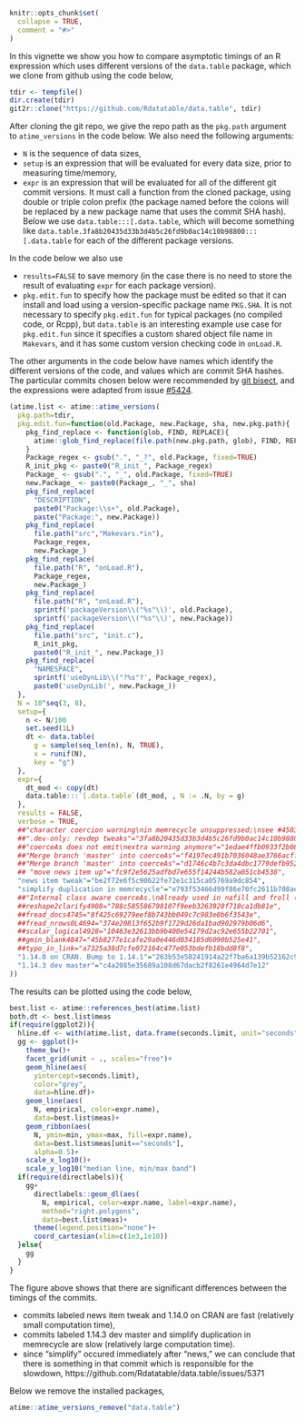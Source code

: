 <!--
%\VignetteEngine{knitr::knitr}
%\VignetteIndexEntry{Comparing git versions of data.table}
-->

```r
knitr::opts_chunk$set(
  collapse = TRUE,
  comment = "#>"
)
```

In this vignette we show you how to compare asymptotic timings of an R
expression which uses different versions of the `data.table` package,
which we clone from github using the code below,

```r
tdir <- tempfile()
dir.create(tdir)
git2r::clone("https://github.com/Rdatatable/data.table", tdir)
```

After cloning the git repo, we give the repo path as the `pkg.path`
argument to `atime_versions` in the code below. We also need the
following arguments:

* `N` is the sequence of data sizes,
* `setup` is an expression that will be evaluated for every data size,
  prior to measuring time/memory,
* `expr` is an expression that will be evaluated for all of the
  different git commit versions. It must call a function from the
  cloned package, using double or triple colon prefix (the package
  named before the colons will be replaced by a new package name that
  uses the commit SHA hash). Below we use `data.table:::[.data.table`,
  which will become something like
  `data.table.3fa8b20435d33b3d4b5c26fd9b0ac14c10b98800:::[.data.table`
  for each of the different package versions.

In the code below we also use

* `results=FALSE` to save memory (in the case there is no need to
  store the result of evaluating `expr` for each package version).
* `pkg.edit.fun` to specify how the package must be edited so that it
  can install and load using a version-specific package name
  `PKG.SHA`. It is not necessary to specify `pkg.edit.fun` for typical
  packages (no compiled code, or Rcpp), but `data.table` is an
  interesting example use case for `pkg.edit.fun` since it specifies a
  custom shared object file name in `Makevars`, and it has some custom
  version checking code in `onLoad.R`.

The other arguments in the code below have names which identify the
different versions of the code, and values which are commit SHA
hashes. The particular commits chosen below were recommended by [git
bisect](https://git-scm.com/docs/git-bisect), and the expressions were
adapted from issue
[#5424](https://github.com/Rdatatable/data.table/pull/5424).

```r
(atime.list <- atime::atime_versions(
  pkg.path=tdir,
  pkg.edit.fun=function(old.Package, new.Package, sha, new.pkg.path){
    pkg_find_replace <- function(glob, FIND, REPLACE){
      atime::glob_find_replace(file.path(new.pkg.path, glob), FIND, REPLACE)
    }
    Package_regex <- gsub(".", "_?", old.Package, fixed=TRUE)
    R_init_pkg <- paste0("R_init_", Package_regex)
    Package_ <- gsub(".", "_", old.Package, fixed=TRUE)
    new.Package_ <- paste0(Package_, "_", sha)
    pkg_find_replace(
      "DESCRIPTION", 
      paste0("Package:\\s+", old.Package),
      paste("Package:", new.Package))
    pkg_find_replace(
      file.path("src","Makevars.*in"),
      Package_regex,
      new.Package_)
    pkg_find_replace(
      file.path("R", "onLoad.R"),
      Package_regex,
      new.Package_)
    pkg_find_replace(
      file.path("R", "onLoad.R"),
      sprintf('packageVersion\\("%s"\\)', old.Package),
      sprintf('packageVersion\\("%s"\\)', new.Package))
    pkg_find_replace(
      file.path("src", "init.c"),
      R_init_pkg,
      paste0("R_init_", new.Package_))
    pkg_find_replace(
      "NAMESPACE",
      sprintf('useDynLib\\("?%s"?', Package_regex),
      paste0('useDynLib(', new.Package_))
  },
  N = 10^seq(3, 8),
  setup={
    n <- N/100
    set.seed(1L)
    dt <- data.table(
      g = sample(seq_len(n), N, TRUE),
      x = runif(N),
      key = "g")
  },
  expr={
    dt_mod <- copy(dt)
    data.table:::`[.data.table`(dt_mod, , N := .N, by = g)
  },
  results = FALSE,
  verbose = TRUE,
  ##"character coercion warning\nin memrecycle unsuppressed;\nsee #4503"="909add00de2cca4184117462a9f2ae6d9acce443",
  ##".dev-only: revdep tweaks"="3fa8b20435d33b3d4b5c26fd9b0ac14c10b98800",
  ##"coerceAs does not emit\nextra warning anymore"="1edae4ffb0933f2b086443f11c4570b98036d490",
  ##"Merge branch 'master' into coerceAs"="f4197ec491b7036048ae3766acffffbd59d04779",
  ##"Merge branch 'master' into coerceAs"="d1746c4b7c3da4dbc1779defb952598903b937f7",
  ## "move news item up"="fc9f2e5625adfbd7e655f14244b582a051cb4538",
  "news item tweak"="be2f72e6f5c90622fe72e1c315ca05769a9dc854",
  "simplify duplication in memrecycle"="e793f53466d99f86e70fc2611b708ae8c601a451",
  ##"Internal class aware coerceAs.\nAlready used in nafill and froll (#4491)"="85adf09e3463838d547977ae9bc75e3b37f9cbaf",
  ##reshape2clarify4908="788c585586798107f9eeb3263928f718ca1db81e",
  ##fread_docs4745="8f425c69279eef8b743bb049c7c983e0b6f3543e",
  ##fread_nrows0L4694="374e20813f652b9f1729d26da1bad902979b06d6",
  ##scalar_logical4928="10463e32613bb9b400e54179d2ac92e655b22701",
  ##gmin_blank4847="45b8277e1cafe29a0e446d034185d6090b525e41",
  ##typo_in_link="a7325a38d7cfe072164c477e053bdefb18bdd8f8",
  "1.14.0 on CRAN. Bump to 1.14.1"="263b53e50241914a22f7ba6a139b52162c9d7927",
  "1.14.3 dev master"="c4a2085e35689a108d67dacb2f8261e4964d7e12"
))
```

The results can be plotted using the code below,

```r
best.list <- atime::references_best(atime.list)
both.dt <- best.list$meas
if(require(ggplot2)){
  hline.df <- with(atime.list, data.frame(seconds.limit, unit="seconds"))
  gg <- ggplot()+
    theme_bw()+
    facet_grid(unit ~ ., scales="free")+
    geom_hline(aes(
      yintercept=seconds.limit),
      color="grey",
      data=hline.df)+
    geom_line(aes(
      N, empirical, color=expr.name),
      data=best.list$meas)+
    geom_ribbon(aes(
      N, ymin=min, ymax=max, fill=expr.name),
      data=best.list$meas[unit=="seconds"],
      alpha=0.5)+
    scale_x_log10()+
    scale_y_log10("median line, min/max band")
  if(require(directlabels)){
    gg+
      directlabels::geom_dl(aes(
        N, empirical, color=expr.name, label=expr.name),
        method="right.polygons",
        data=best.list$meas)+
      theme(legend.position="none")+
      coord_cartesian(xlim=c(1e3,1e10))
  }else{
    gg
  }
}
```

The figure above shows that there are significant differences between
the timings of the commits. 

* commits labeled news item tweak and 1.14.0 on CRAN are fast (relatively
  small computation time),
* commits labeled 1.14.3 dev master and simplify duplication in
  memrecycle are slow (relatively large computation time).
* since "simplify" occured immediately after "news," we can
  conclude that there is something in that commit which is responsible
  for the slowdown, https://github.com/Rdatatable/data.table/issues/5371

Below we remove the installed packages,

```r
atime::atime_versions_remove("data.table")
```

